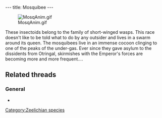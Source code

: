 ---
title: Mosquibee
---

[[Image:MosqAnim.gif|right]]

{{Quote|
Quote=Mosquibee representative. The race of the Mosquibees lives in the under-gas. Their village is a magnificent cocoon anchored on the rocky tor which supports the island CX.|
Character=A plaque at Dark Monk's temple}}

These insectoids belong to the family of short-winged wasps. This race doesn't like to be told what to do by any outsider and lives in a swarm around its queen. The mosquibees live in an immense cocoon clinging to one of the peaks of the under-gas. Ever since they gave asylum to the dissidents from Otringal, skirmishes with the Emperor's forces are becoming more and more frequent....

==Related threads==
===General===
* {{thread|id=4677|title=Sups vs. Mosquibee's!}}

{{Stub}}

[[Category:Zeelichian species]]